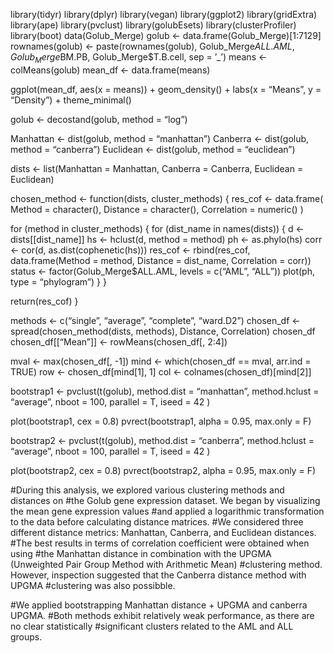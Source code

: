 library(tidyr)
library(dplyr)
library(vegan)
library(ggplot2)
library(gridExtra)
library(ape)
library(pvclust)
library(golubEsets)
library(clusterProfiler)
library(boot)
data(Golub_Merge)
golub <- data.frame(Golub_Merge)[1:7129]
rownames(golub) <- paste(rownames(golub), Golub_Merge$ALL.AML, Golub_Merge$BM.PB, Golub_Merge$T.B.cell, sep = '_')
means <- colMeans(golub)
mean_df <- data.frame(means)

ggplot(mean_df, aes(x = means)) +
  geom_density() +
  labs(x = "Means", y = "Density") +
  theme_minimal()

golub <- decostand(golub, method = "log")

Manhattan <- dist(golub, method = "manhattan")
Canberra <- dist(golub, method = "canberra")
Euclidean <- dist(golub, method = "euclidean")

dists <- list(Manhattan = Manhattan, Canberra = Canberra, Euclidean = Euclidean)


chosen_method <- function(dists, cluster_methods) {
  res_cof <- data.frame(
    Method = character(),
    Distance = character(),
    Correlation = numeric()
  )
  
  for (method in cluster_methods) {
    for (dist_name in names(dists)) {
      d <- dists[[dist_name]]
      hs <- hclust(d, method = method)
      ph <- as.phylo(hs)
      corr <- cor(d, as.dist(cophenetic(hs)))
      res_cof <- rbind(res_cof, data.frame(Method = method,
                                           Distance = dist_name,
                                           Correlation = corr))
      status <- factor(Golub_Merge$ALL.AML, levels = c("AML", "ALL"))
      plot(ph, type = "phylogram")
    }
  }
  
  return(res_cof)
}

methods <- c("single", "average", "complete", "ward.D2")
chosen_df <- spread(chosen_method(dists, methods), Distance, Correlation)
chosen_df
chosen_df[["Mean"]] <- rowMeans(chosen_df[, 2:4])

mval <- max(chosen_df[, -1])
mind <- which(chosen_df == mval, arr.ind = TRUE)
row <- chosen_df[mind[1], 1]
col <- colnames(chosen_df)[mind[2]]

bootstrap1 <- pvclust(t(golub),
                          method.dist = "manhattan",
                          method.hclust = "average",
                          nboot = 100,
                          parallel = T,
                          iseed = 42
)

plot(bootstrap1, cex = 0.8)
pvrect(bootstrap1, alpha = 0.95, max.only = F)

bootstrap2 <- pvclust(t(golub),
                       method.dist = "canberra",
                       method.hclust = "average",
                       nboot = 100,
                       parallel = T,
                       iseed = 42
)

plot(bootstrap2, cex = 0.8)
pvrect(bootstrap2, alpha = 0.95, max.only = F)


#During this analysis, we explored various clustering methods and distances on
#the Golub gene expression dataset. We began by visualizing the mean gene expression values
#and applied a logarithmic transformation to the data before calculating distance matrices. 
#We considered three different distance metrics: Manhattan, Canberra, and Euclidean distances.
#The best results in terms of correlation coefficient were obtained when using
#the Manhattan distance in combination with the UPGMA (Unweighted Pair Group Method with Arithmetic Mean)
#clustering method. However, inspection suggested that the Canberra distance method with UPGMA
#clustering was also possibble.

#We applied bootstrapping Manhattan distance + UPGMA and canberra UPGMA. 
#Both methods exhibit relatively weak performance, as there are no clear statistically 
#significant clusters related to the AML and ALL groups.
